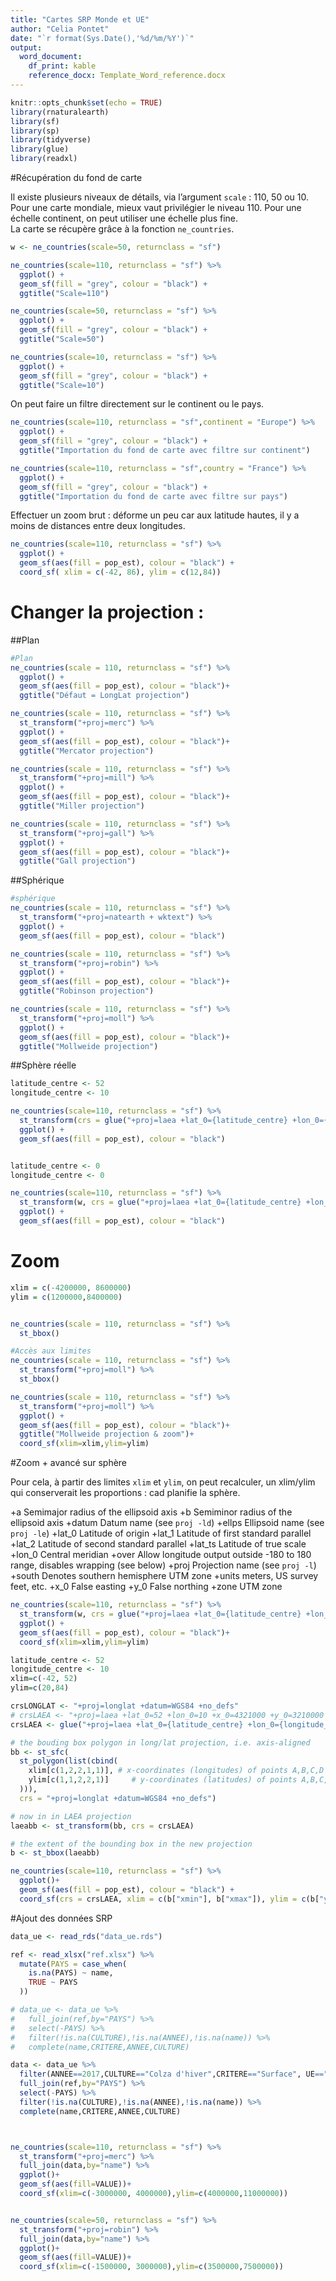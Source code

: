 ```yaml
---
title: "Cartes SRP Monde et UE"
author: "Celia Pontet"
date: "`r format(Sys.Date(),'%d/%m/%Y')`"
output: 
  word_document:
    df_print: kable 
    reference_docx: Template_Word_reference.docx
---
```


```r
knitr::opts_chunk$set(echo = TRUE)
library(rnaturalearth)
library(sf)
library(sp)
library(tidyverse)
library(glue)
library(readxl)
```

#Récupération du fond de carte

Il existe plusieurs niveaux de détails, via l'argument `scale` : 110, 50 ou 10.  
Pour une carte mondiale, mieux vaut privilégier le niveau 110. Pour une échelle continent, on peut utiliser une échelle plus fine.  
La carte se récupère grâce à la fonction `ne_countries`.  

```r
w <- ne_countries(scale=50, returnclass = "sf")

ne_countries(scale=110, returnclass = "sf") %>% 
  ggplot() +
  geom_sf(fill = "grey", colour = "black") +
  ggtitle("Scale=110")

ne_countries(scale=50, returnclass = "sf") %>% 
  ggplot() +
  geom_sf(fill = "grey", colour = "black") +
  ggtitle("Scale=50")

ne_countries(scale=10, returnclass = "sf") %>% 
  ggplot() +
  geom_sf(fill = "grey", colour = "black") +
  ggtitle("Scale=10")
```

On peut faire un filtre directement sur le continent ou le pays.

```r
ne_countries(scale=110, returnclass = "sf",continent = "Europe") %>% 
  ggplot() +
  geom_sf(fill = "grey", colour = "black") +
  ggtitle("Importation du fond de carte avec filtre sur continent")

ne_countries(scale=110, returnclass = "sf",country = "France") %>% 
  ggplot() +
  geom_sf(fill = "grey", colour = "black") +
  ggtitle("Importation du fond de carte avec filtre sur pays")
```

Effectuer un zoom brut : déforme un peu car aux latitude hautes, il y a moins de distances entre deux longitudes.

```r
ne_countries(scale=110, returnclass = "sf") %>% 
  ggplot() +
  geom_sf(aes(fill = pop_est), colour = "black") +
  coord_sf( xlim = c(-42, 86), ylim = c(12,84))
```


# Changer la projection : 
##Plan
```r
#Plan
ne_countries(scale = 110, returnclass = "sf") %>% 
  ggplot() +
  geom_sf(aes(fill = pop_est), colour = "black")+
  ggtitle("Défaut = LongLat projection")

ne_countries(scale = 110, returnclass = "sf") %>% 
  st_transform("+proj=merc") %>% 
  ggplot() +
  geom_sf(aes(fill = pop_est), colour = "black")+
  ggtitle("Mercator projection")

ne_countries(scale = 110, returnclass = "sf") %>% 
  st_transform("+proj=mill") %>% 
  ggplot() +
  geom_sf(aes(fill = pop_est), colour = "black")+
  ggtitle("Miller projection")

ne_countries(scale = 110, returnclass = "sf") %>% 
  st_transform("+proj=gall") %>% 
  ggplot() +
  geom_sf(aes(fill = pop_est), colour = "black")+
  ggtitle("Gall projection")
```


##Sphérique

```r
#sphérique
ne_countries(scale = 110, returnclass = "sf") %>% 
  st_transform("+proj=natearth + wktext") %>% 
  ggplot() +
  geom_sf(aes(fill = pop_est), colour = "black")

ne_countries(scale = 110, returnclass = "sf") %>% 
  st_transform("+proj=robin") %>% 
  ggplot() +
  geom_sf(aes(fill = pop_est), colour = "black")+
  ggtitle("Robinson projection")

ne_countries(scale = 110, returnclass = "sf") %>% 
  st_transform("+proj=moll") %>% 
  ggplot() +
  geom_sf(aes(fill = pop_est), colour = "black")+
  ggtitle("Mollweide projection")
```

##Sphère réelle

```r
latitude_centre <- 52
longitude_centre <- 10

ne_countries(scale=110, returnclass = "sf") %>% 
  st_transform(crs = glue("+proj=laea +lat_0={latitude_centre} +lon_0={longitude_centre} +datum=WGS84 +units=m +no_defs")) %>% 
  ggplot() +
  geom_sf(aes(fill = pop_est), colour = "black")


latitude_centre <- 0
longitude_centre <- 0

ne_countries(scale=110, returnclass = "sf") %>% 
  st_transform(w, crs = glue("+proj=laea +lat_0={latitude_centre} +lon_0={longitude_centre} +datum=WGS84 +units=m +no_defs")) %>% 
  ggplot() +
  geom_sf(aes(fill = pop_est), colour = "black")

```


# Zoom

```r
xlim = c(-4200000, 8600000)
ylim = c(1200000,8400000)


ne_countries(scale = 110, returnclass = "sf") %>% 
  st_bbox()

#Accès aux limites
ne_countries(scale = 110, returnclass = "sf") %>% 
  st_transform("+proj=moll") %>% 
  st_bbox()

ne_countries(scale = 110, returnclass = "sf") %>% 
  st_transform("+proj=moll") %>% 
  ggplot() +
  geom_sf(aes(fill = pop_est), colour = "black")+
  ggtitle("Mollweide projection & zoom")+
  coord_sf(xlim=xlim,ylim=ylim)
```


#Zoom + avancé sur sphère

Pour cela, à partir des limites `xlim` et `ylim`, on peut recalculer, un xlim/ylim qui conserverait les proportions : cad planifie la sphère.

+a         Semimajor radius of the ellipsoid axis
+b         Semiminor radius of the ellipsoid axis
+datum     Datum name (see `proj -ld`)
+ellps     Ellipsoid name (see `proj -le`)
+lat_0     Latitude of origin
+lat_1     Latitude of first standard parallel
+lat_2     Latitude of second standard parallel
+lat_ts    Latitude of true scale
+lon_0     Central meridian
+over      Allow longitude output outside -180 to 180 range, disables wrapping (see below)
+proj      Projection name (see `proj -l`)
+south     Denotes southern hemisphere UTM zone
+units     meters, US survey feet, etc.
+x_0       False easting
+y_0       False northing
+zone      UTM zone


```r
ne_countries(scale=110, returnclass = "sf") %>% 
  st_transform(w, crs = glue("+proj=laea +lat_0={latitude_centre} +lon_0={longitude_centre} +datum=WGS84 +units=m +no_defs")) %>% 
  ggplot() +
  geom_sf(aes(fill = pop_est), colour = "black")+
  coord_sf(xlim=xlim,ylim=ylim)

latitude_centre <- 52
longitude_centre <- 10
xlim=c(-42, 52)
ylim=c(20,84)

crsLONGLAT <- "+proj=longlat +datum=WGS84 +no_defs"
# crsLAEA <- "+proj=laea +lat_0=52 +lon_0=10 +x_0=4321000 +y_0=3210000 +datum=WGS84 +units=m +no_defs"
crsLAEA <- glue("+proj=laea +lat_0={latitude_centre} +lon_0={longitude_centre} +datum=WGS84 +units=m +no_defs")

# the bouding box polygon in long/lat projection, i.e. axis-aligned
bb <- st_sfc(
  st_polygon(list(cbind(
    xlim[c(1,2,2,1,1)], # x-coordinates (longitudes) of points A,B,C,D
    ylim[c(1,1,2,2,1)]     # y-coordinates (latitudes) of points A,B,C,D
  ))),
  crs = "+proj=longlat +datum=WGS84 +no_defs")

# now in in LAEA projection
laeabb <- st_transform(bb, crs = crsLAEA)

# the extent of the bounding box in the new projection
b <- st_bbox(laeabb)

ne_countries(scale=110, returnclass = "sf") %>% 
  ggplot()+
  geom_sf(aes(fill = pop_est), colour = "black") +
  coord_sf(crs = crsLAEA, xlim = c(b["xmin"], b["xmax"]), ylim = c(b["ymin"], b["ymax"]))
```

#Ajout des données SRP

```r
data_ue <- read_rds("data_ue.rds")

ref <- read_xlsx("ref.xlsx") %>% 
  mutate(PAYS = case_when(
    is.na(PAYS) ~ name,
    TRUE ~ PAYS
  ))

# data_ue <- data_ue %>% 
#   full_join(ref,by="PAYS") %>% 
#   select(-PAYS) %>% 
#   filter(!is.na(CULTURE),!is.na(ANNEE),!is.na(name)) %>% 
#   complete(name,CRITERE,ANNEE,CULTURE)

data <- data_ue %>% 
  filter(ANNEE==2017,CULTURE=="Colza d'hiver",CRITERE=="Surface", UE=="UE à 12")%>% 
  full_join(ref,by="PAYS") %>% 
  select(-PAYS) %>% 
  filter(!is.na(CULTURE),!is.na(ANNEE),!is.na(name)) %>% 
  complete(name,CRITERE,ANNEE,CULTURE)



ne_countries(scale=110, returnclass = "sf") %>% 
  st_transform("+proj=merc") %>% 
  full_join(data,by="name") %>%
  ggplot()+
  geom_sf(aes(fill=VALUE))+
  coord_sf(xlim=c(-3000000, 4000000),ylim=c(4000000,11000000))


ne_countries(scale=50, returnclass = "sf") %>% 
  st_transform("+proj=robin") %>% 
  full_join(data,by="name") %>%
  ggplot()+
  geom_sf(aes(fill=VALUE))+
  coord_sf(xlim=c(-1500000, 3000000),ylim=c(3500000,7500000))
```

